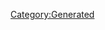{{Database/Music/MusicInfo
 |ID=84
 |Cov=82
 |Cd=1
 |Nam=81
 |Div=81
 |Ma=2
 |SerieId=4
 |SerieLogoId=4
 |WavId=82
 |VariationId=0
 |Dsc=81
 |Strt=10
 |ValkyrieBattle=1
 |ValkyrieIntro=1
 |ValkyrieIntroSky=1
 |DivaSolo=1
 |DivaMulti=1
 |Exp=2
}}
[[Category:Generated]]
